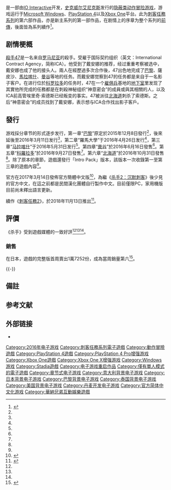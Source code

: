 {{noteTA
| G1=Games
| 1=zh-cn:杀手; zh-tw:刺客任務;
| 2=zh-cn:明日世界; zh-tw:羅馬大學;
}}
{{Infobox VG
| title = 杀手
| original =
| japanese =
| english = Hitman
| image = hitman_2016_boxart.png
| caption =
| genre = [[隐蔽类游戏|隐蔽类]]，[[动作冒险游戏|动作冒险]]
| platforms = {{spml|[[Microsoft_Windows|Microsoft Windows]]|[[PlayStation_4|PlayStation 4]]|[[Xbox_One|Xbox One]]|[[Google_Stadia|Stadia]]}}
| developer = [[IO_Interactive|IO Interactive]]
| publisher = [[史克威尔艾尼克斯|史克威尔艾尼克斯]]{{Notetag|name=name1|於2017年5月後不再擔任[[刺客任務系列|刺客任務系列]]的發行商<ref>{{cite web|url=http://www.gamesindustry.biz/articles/2017-11-22-its-not-hitman-without-io-why-square-enix-set-the-franchise-free |title="It's not Hitman without IO": Why Square Enix set the franchise free|publisher=GamesIndustry|author=James Batchelor|date=2017-11-22|accessdate=2017-11-28|language=en|deadurl=no|archiveurl=https://web.archive.org/web/20180831213951/https://www.gamesindustry.biz/articles/2017-11-22-its-not-hitman-without-io-why-square-enix-set-the-franchise-free|archivedate=2018-08-31}}</ref>}}、[[华纳兄弟|华纳兄弟]]
| distributor =
| director = 克里斯蒂安·埃爾瓦達姆（Christian Elverdam）
| producer =
| designer =
| writer = 麥可·沃格特（Michael Vogt）
| programmer =
| composer = 尼爾斯·伯耶·尼爾斯（Niels Bye Nielsen）
| artist =
| series = [[刺客任務系列|刺客任務系列]]
| engine =
| modes = [[单人电子游戏|单人]]
| released = {{Infobox VG/C|2016年3月11日|'''第一章"[[巴黎|巴黎]]"'''{{vgrelease|WW|2016年3月11日<ref name="Release Date" />}}'''第二章"薩皮沙"'''{{vgrelease|WW|2016年4月26日<ref name="Episode 2"/>}}'''第三章"[[馬拉喀什|馬拉喀什]]"'''{{vgrelease|WW|2016年5月31日<ref name="Episode 3" />}}'''第四章"[[曼谷|曼谷]]"'''{{vgrelease|WW|2016年6月16日}}'''第五章"[[科羅拉多|科羅拉多]]"'''{{vgrelease|WW|2016年9月27日}}'''第六章"[[北海道|北海道]]"'''{{vgrelease|WW|2016年10月31日}}'''正式零售版'''{{vgrelease|WW|2017年1月31日}}}}
}}
{{Vgname|杀手|en=Hitman|cn=杀手|tw=刺客任務}}是一部由[[IO_Interactive|IO Interactive]]开发，[[史克威尔艾尼克斯|史克威尔艾尼克斯]]发行的[[隐蔽类游戏|隐蔽类]][[动作冒险游戏|动作冒险]][[电子游戏|游戏]]，游戏运行于[[Microsoft_Windows|Microsoft Windows]]、[[PlayStation_4|PlayStation 4]]以及[[Xbox_One|Xbox One]]平台。此为[[刺客任務系列|刺客任務系列]]的第六部作品，亦是新主系列的第一部作品，在剧情上的序章为整个系列的[[前傳|前傳]]，後面皆為系列續作<ref name="prequel">{{Cite web|url=https://www.vg247.com/2015/12/05/heres-a-few-details-about-the-hitman-beta-coming-in-february/ |title=Here’s a few details about the Hitman beta coming in February |accessdate=2015-12-07 |date=2015-12-05 |last=Nunneley |first=Stephany |work=[[VG247|VG247]] |language=en |deadurl=no |archiveurl=https://web.archive.org/web/20181018064523/https://www.vg247.com/2015/12/05/heres-a-few-details-about-the-hitman-beta-coming-in-february/ |archivedate=2018-10-18}}</ref>。

== 剧情梗概 ==
[[殺手47|殺手47]]是一名来自[[罗马尼亚|罗马尼亚]]的殺手。受雇于国际契约组织（英文：International Contract Agency，简称ICA）。他受到了戴安娜的推荐，经过重重考察被选中，戴安娜也成了他的接头人。兩人在經歷過多次合作後，47出色地完成了[[巴黎|巴黎]]、薩皮沙、[[馬拉喀什|馬拉喀什]]、[[曼谷|曼谷]]等地的任务。而戴安娜觉察到47的任务都是来自于一名影子客户。在进行位於[[科罗拉多|科罗拉多]]的任务时，47在一个[[雇佣兵|雇佣兵]]基地的[[地下室|地下室]]里发现了其實他所完成的任務都是在刺殺神秘组织“神意密会”的成員或與其相關的人，以及ICA前高管埃里奇·索德斯已经叛变的事实。47被派往[[北海道|北海道]]刺杀了索德斯。之后“神意密会”的成员找到了戴安娜，表示想与ICA合作找出影子客戶。

== 發行 ==
游戏採分章节的形式逐步发行，第一章“[[巴黎|巴黎]]”原定於2015年12月8日發行<ref name="Hitman delayed" />，後來延後至2016年3月11日发行<ref name="Release Date" />，第二章“羅馬大學”于2016年4月26日发行{{Notetag|name=name2|該章節的原名為萨皮恩扎（Sapienza）}}<ref name="Episode 2" />，第三章“[[马拉喀什|马拉喀什]]”于2016年5月31日发行<ref name="Episode 3" />。第四章“[[曼谷|曼谷]]”於2016年6月16日發售<ref name="Episode 4" />。第五章“[[科羅拉多|科羅拉多]]”於2016年9月27日發售<ref name="Episode 5" />。第六章“[[北海道|北海道]]”於2016年10月31日發售<ref name="Episode 6" />。除了原本的章節，遊戲還發行「Intro Pack」版本，該版本一次收錄第一至第三章的遊戲內容<ref name="Release Date" />。

官方在2017年3月14日發佈官方簡體中文版<ref>{{Cite web|url=http://steamcommunity.com/games/236870/announcements/detail/539709093908479621 |title=简体中文本现已推出！|author=TravisIOI |publisher=[[Steam|Steam]] |date=2017-03-14 |accessdate=2018-10-18 |language=zh |deadurl=no |archiveurl=https://web.archive.org/web/20181018064129/https://steamcommunity.com/games/236870/announcements/detail/539709093908479621 |archivedate=2018-10-18}}</ref>，為繼《[[杀手2：沉默刺客|杀手2：沉默刺客]]》後少見的官方中文，在這之前都是民間漢化團體自行製作中文。目前僅限PC，家用機版目前尚未釋出語言更新。

續作《[[杀手2_(2018年游戏)|刺客任務2]]》，於2018年11月13日推出<ref>{{Cite web|url=https://gnn.gamer.com.tw/1/163791.html |title=《刺客任務 2》將在 11 月 13 日發售 首度加入多人合作「狙擊暗殺模式」|date=2018-06-08 |accessdate=2018-10-06 |author=KEN |publisher=[[巴哈姆特電玩資訊站|巴哈姆特電玩資訊站]] |language=zh |deadurl=no |archiveurl=https://web.archive.org/web/20181006063340/https://gnn.gamer.com.tw/1/163791.html |archivedate=2018-10-06}}</ref>。

== 評價 ==
{{VG Series Reviews
| game1 = 杀手
| mc1 = PC：83/100<ref name="MCPC" /><br />PS4：84/100<ref name="MCPS4" /><br />XONE：85/100<ref name="MCXONE" />
| game2 = Intro Pack
| mc2 = PC：75/100<ref name="MCPCEP1" /><br />PS4：77/100<ref name="MCPS4EP1" /><br />XONE：75/100<ref name="MCXONEEP1" />
| game3 = 羅馬大學
| mc3 = PC：84/100<ref name="MCPCEP2" /><br />PS4：84/100<ref name="MCPS4EP2" /><br />XONE：79/100<ref name="MCXONEEP2" />
| game4 = 馬拉喀什
| mc4 = PC：79/100<ref name="MCPCEP3" /><br />PS4：75/100<ref name="MCPS4EP3" />
| game5 = 額外章節
| mc5 = PS4：79/100<ref>{{cite web |url=https://www.metacritic.com/game/playstation-4/hitman-summer-bonus-episode |title=Hitman: Summer Bonus Episode for PlayStation 4 Reviews for PlayStation 4 Reviews |website=[[Metacritic|Metacritic]] |publisher=[[CBS_Interactive|CBS Interactive]] |accessdate=2018-09-20 |archive-date=2018-12-23 |archive-url=https://web.archive.org/web/20181223044409/https://www.metacritic.com/game/playstation-4/hitman-summer-bonus-episode |dead-url=no }}</ref>
| game6 = 曼谷
| mc6 = PC：78/100<ref name="MCPCEP4" /><br />PS4：71/100<ref name="MCPS4EP4" />
| game7 = 科羅拉多
| mc7 = PC：74/100<ref name="MCPCEP5" /><br />PS4：70/100<ref name="MCPS4EP5" />
| game8 = 北海道
| mc8 = PC：83/100<ref name="MCPCEP6" /><br />PS4：81/100<ref name="MCPS4EP6" />
}}

《杀手》受到遊戲媒體的一致好評<ref name="MCPC" /><ref name="MCPS4" /><ref name="MCXONE" />。

=== 銷售 ===
在日本，遊戲的完整版首周賣出1萬7252份，成為當周銷量第六<ref name="JA Sales">{{cite web|url=https://www.4gamer.net/games/117/G011794/20170816085/ |title=「ドラゴンクエストXI」が3週連続でトップ。「スナックワールド」「ヒットマン」もランクインの「ゲームソフト週間販売ランキング＋」|publisher=[[4gamer|4gamer]] |date=2017-08-16 |accessdate=2018-11-26 |language=ja |deadurl=no |archiveurl=https://web.archive.org/web/20181126210120/https://www.4gamer.net/games/117/G011794/20170816085/ |archivedate=2018-11-26}}</ref>。

{{-}}

== 備註 ==
{{ReflistH|2}}
{{NoteFoot}}
{{ReflistF}}

== 参考文献 ==
{{reflist|2|refs=
<!-- 發行 -->
<ref name="Hitman delayed">{{cite web |last=Sheridan |first=Connor |date=2015-09-22 |url=https://www.gamesradar.com/hitman-release-date/ |title=Hitman delayed, Agent 47 won't be home in time for the holidays |publisher=[[GamesRadar|GamesRadar]] |accessdate=2018-11-26 |language=en |deadurl=no |archiveurl=https://web.archive.org/web/20181126083338/https://www.gamesradar.com/hitman-release-date/ |archivedate=2018-11-26}}</ref>

<ref name="Release Date">{{cite web |last=Hussain |first=Tamoor |date=2015-09-29 |url=https://www.gamespot.com/articles/hitmans-new-release-date-is-march-11-heres-what-wi/1100-6430988/ |title=Hitman's New Release Date is March 11, Here's What Will Be Included at Launch |publisher=[[GameSpot|GameSpot]] |accessdate=2015-09-29 |language=en |deadurl=no |archiveurl=https://web.archive.org/web/20181018064725/https://www.gamespot.com/articles/hitmans-new-release-date-is-march-11-heres-what-wi/1100-6430988/ |archivedate=2018-10-18}}</ref>

<ref name="Episode 2">{{cite web |last=Makuch |first=Eddie |date=2016-03-31 |url=https://www.gamespot.com/articles/hitman-episode-2-release-date-revealed/1100-6436177/ |title=Hitman Episode 2 Release Date Revealed |publisher=[[GameSpot|GameSpot]] |accessdate=2016-03-31 |language=en |deadurl=no |archiveurl=https://web.archive.org/web/20181018064910/https://www.gamespot.com/articles/hitman-episode-2-release-date-revealed/1100-6436177/ |archivedate=2018-10-18}}</ref>

<ref name="Episode 3">{{cite web |last=Makuch |first=Eddie |date=2016-05-25 |url=https://www.gamespot.com/articles/hitman-episode-3-release-date-new-screens-more-det/1100-6440157/ |title=Hitman Episode 3: Release Date, New Screens, More Details Revealed |publisher=[[GameSpot|GameSpot]] |accessdate=2016-05-25 |language=en |deadurl=no |archiveurl=https://web.archive.org/web/20181018065009/https://www.gamespot.com/articles/hitman-episode-3-release-date-new-screens-more-det/1100-6440157/ |archivedate=2018-10-18}}</ref>

<ref name="Episode 4">{{cite web |last=Makuch |first=Eddie |date=2016-08-05 |url=http://www.gamespot.com/articles/hitman-episode-4-arrives-this-month-puts-a-spin-on/1100-6442382/ |title=Hitman Episode 4 Arrives This Month, Puts a "Spin" on Fan-Favorite Setting |publisher=[[GameSpot|GameSpot]] |accessdate=2016-08-05 |archive-date=2020-11-08 |archive-url=https://web.archive.org/web/20201108200607/https://www.gamespot.com/articles/hitman-episode-4-arrives-this-month-puts-a-spin-on/1100-6442382/ |dead-url=no }}</ref>

<ref name="Episode 5">{{cite web |last=Hussain |first=Tamoor |date=2016-09-06 |url=http://www.gamespot.com/articles/hitman-episode-5-release-date-and-mission-details-/1100-6443340/ |title=Hitman Episode 5 Release Date and Mission Details Revealed |publisher=[[GameSpot|GameSpot]] |accessdate=2016-09-06 |archive-date=2021-01-17 |archive-url=https://web.archive.org/web/20210117075718/https://www.gamespot.com/articles/hitman-episode-5-release-date-and-mission-details-/1100-6443340/ |dead-url=no }}</ref>

<ref name="Episode 6">{{cite web |last=Phillips |first=Tom |date=2016-10-12 |url=http://www.gamespot.com/articles/hitmans-season-1-finale-release-date-and-location-/1100-6444375/ |title=Hitman's Season 1 Finale Release Date and Location Detailed |publisher=[[GameSpot|GameSpot]] |accessdate=2016-10-12 |archive-date=2019-06-29 |archive-url=https://web.archive.org/web/20190629052959/https://www.gamespot.com/articles/hitmans-season-1-finale-release-date-and-location-/1100-6444375/ |dead-url=no }}</ref>

<!-- 評價 -->
<ref name="MCPC">{{cite web |url=https://www.metacritic.com/game/pc/hitman |title=Hitman for PC Reviews |website=[[Metacritic|Metacritic]] |publisher=[[CBS互動|CBS互動]] |accessdate=2017-01-12 |archive-date=2017-03-01 |archive-url=https://web.archive.org/web/20170301221459/http://www.metacritic.com/game/pc/hitman |dead-url=no }}</ref>

<ref name="MCPS4">{{cite web |url=https://www.metacritic.com/game/playstation-4/hitman |title=Hitman for PlayStation 4 Reviews |website=[[Metacritic|Metacritic]] |publisher=[[CBS互動|CBS互動]] |accessdate=2017-01-12 |archive-date=2017-01-10 |archive-url=https://web.archive.org/web/20170110231927/http://www.metacritic.com/game/playstation-4/hitman |dead-url=no }}</ref>

<ref name="MCXONE">{{cite web |url=https://www.metacritic.com/game/xbox-one/hitman |title=Hitman for Xbox One Reviews |website=[[Metacritic|Metacritic]] |publisher=[[CBS互動|CBS互動]] |accessdate=2018-09-20 |archive-date=2018-11-02 |archive-url=https://web.archive.org/web/20181102150744/https://www.metacritic.com/game/xbox-one/hitman |dead-url=no }}</ref>

<ref name="MCPCEP1">{{cite web |url=https://www.metacritic.com/game/pc/hitman---intro-pack |title=Hitman - Intro Pack for PC Reviews |website=[[Metacritic|Metacritic]] |publisher=[[CBS互動|CBS互動]] |accessdate=2016-03-11 |archive-date=2016-03-11 |archive-url=https://web.archive.org/web/20160311210943/http://www.metacritic.com/game/pc/hitman---intro-pack |dead-url=no }}</ref>

<ref name="MCPS4EP1">{{cite web |url=https://www.metacritic.com/game/playstation-4/hitman---intro-pack |title=Hitman - Intro Pack for PlayStation 4 Reviews |website=[[Metacritic|Metacritic]] |publisher=[[CBS互動|CBS互動]] |accessdate=2016-03-11 |archive-date=2016-03-11 |archive-url=https://web.archive.org/web/20160311211256/http://www.metacritic.com/game/playstation-4/hitman---intro-pack |dead-url=no }}</ref>

<ref name="MCXONEEP1">{{cite web |url=https://www.metacritic.com/game/xbox-one/hitman---intro-pack |title=Hitman - Intro Pack for Xbox One Reviews |website=[[Metacritic|Metacritic]] |publisher=[[CBS互動|CBS互動]] |accessdate=2016-03-11 |archive-date=2016-03-11 |archive-url=https://web.archive.org/web/20160311211416/http://www.metacritic.com/game/xbox-one/hitman---intro-pack |dead-url=no }}</ref>

<ref name="MCPCEP2">{{cite web |url=https://www.metacritic.com/game/pc/hitman---episode-2-sapienza |title=Hitman - Episode 2: Sapienza for PC Reviews |website=[[Metacritic|Metacritic]] |publisher=[[CBS互動|CBS互動]] |accessdate=2016-04-26 |archive-date=2016-04-29 |archive-url=https://web.archive.org/web/20160429105355/http://www.metacritic.com/game/pc/hitman---episode-2-sapienza |dead-url=no }}</ref>

<ref name="MCPS4EP2">{{cite web |url=https://www.metacritic.com/game/playstation-4/hitman---episode-2-sapienza |title=Hitman - Episode 2: Sapienza for PlayStation 4 Reviews |website=[[Metacritic|Metacritic]] |publisher=[[CBS互動|CBS互動]] |accessdate=2016-04-26 |archive-date=2016-04-29 |archive-url=https://web.archive.org/web/20160429085330/http://www.metacritic.com/game/playstation-4/hitman---episode-2-sapienza |dead-url=no }}</ref>

<ref name="MCXONEEP2">{{cite web |url=https://www.metacritic.com/game/xbox-one/hitman---episode-2-sapienza |title=Hitman - Episode 2: Sapienza for Xbox One Reviews |website=[[Metacritic|Metacritic]] |publisher=[[CBS互動|CBS互動]] |accessdate=2016-04-26 |archive-date=2016-04-29 |archive-url=https://web.archive.org/web/20160429173145/http://www.metacritic.com/game/xbox-one/hitman---episode-2-sapienza |dead-url=no }}</ref>

<ref name="MCPCEP3">{{cite web |url=https://www.metacritic.com/game/pc/hitman---episode-3-marrakesh |title=Hitman - Episode 3: Marrakesh for PC Reviews |website=[[Metacritic|Metacritic]] |publisher=[[CBS互動|CBS互動]] |accessdate=2016-05-31 |archive-date=2016-05-30 |archive-url=https://web.archive.org/web/20160530081825/http://www.metacritic.com/game/pc/hitman---episode-3-marrakesh |dead-url=no }}</ref>

<ref name="MCPS4EP3">{{cite web |url=https://www.metacritic.com/game/playstation-4/hitman---episode-3-marrakesh |title=Hitman - Episode 3: Marrakesh for PlayStation 4 Reviews |website=[[Metacritic|Metacritic]] |publisher=[[CBS互動|CBS互動]] |accessdate=2016-05-31 |archive-date=2016-05-30 |archive-url=https://web.archive.org/web/20160530082027/http://www.metacritic.com/game/playstation-4/hitman---episode-3-marrakesh |dead-url=no }}</ref>

<ref name="MCPCEP4">{{cite web |url=https://www.metacritic.com/game/pc/hitman---episode-4-bangkok |title=Hitman - Episode 4: Bangkok for PC Reviews |website=[[Metacritic|Metacritic]] |publisher=[[CBS互動|CBS互動]] |accessdate=2016-08-16 |archive-date=2016-08-09 |archive-url=https://web.archive.org/web/20160809130004/http://www.metacritic.com/game/pc/hitman---episode-4-bangkok |dead-url=no }}</ref>

<ref name="MCPS4EP4">{{cite web |url=https://www.metacritic.com/game/playstation-4/hitman---episode-4-bangkok |title=Hitman - Episode 4: Bangkok for PlayStation 4 Reviews |website=[[Metacritic|Metacritic]] |publisher=[[CBS互動|CBS互動]] |accessdate=2016-08-16 |archive-date=2016-08-13 |archive-url=https://web.archive.org/web/20160813140041/http://www.metacritic.com/game/playstation-4/hitman---episode-4-bangkok |dead-url=no }}</ref>

<ref name="MCPCEP5">{{cite web |url=https://www.metacritic.com/game/pc/hitman---episode-5-colorado |title=Hitman - Episode 5: Colorado for PC Reviews |website=[[Metacritic|Metacritic]] |publisher=[[CBS互動|CBS互動]] |accessdate=2016-09-27 |archive-date=2016-10-02 |archive-url=https://web.archive.org/web/20161002022459/http://www.metacritic.com/game/pc/hitman---episode-5-colorado |dead-url=no }}</ref>

<ref name="MCPS4EP5">{{cite web |url=https://www.metacritic.com/game/playstation-4/hitman---episode-5-colorado |title=Hitman - Episode 5: Colorado for PlayStation 4 Reviews |website=[[Metacritic|Metacritic]] |publisher=[[CBS互動|CBS互動]] |accessdate=2016-09-27 |archive-date=2016-09-28 |archive-url=https://web.archive.org/web/20160928155650/http://www.metacritic.com/game/playstation-4/hitman---episode-5-colorado |dead-url=no }}</ref>

<ref name="MCPCEP6">{{cite web |url=https://www.metacritic.com/game/pc/hitman---episode-6-hokkaido |title=Hitman - Episode 6: Hokkaido for PC Reviews |website=[[Metacritic|Metacritic]] |publisher=[[CBS互動|CBS互動]] |accessdate=2016-10-31 |archive-date=2016-10-17 |archive-url=https://web.archive.org/web/20161017202119/http://www.metacritic.com/game/pc/hitman---episode-6-hokkaido |dead-url=no }}</ref>

<ref name="MCPS4EP6">{{cite web |url=https://www.metacritic.com/game/playstation-4/hitman---episode-6-hokkaido |title=Hitman - Episode 6: Hokkaido for PlayStation 4 Reviews |website=[[Metacritic|Metacritic]] |publisher=[[CBS互動|CBS互動]] |accessdate=2018-09-20 |archive-date=2019-02-08 |archive-url=https://web.archive.org/web/20190208025713/https://www.metacritic.com/game/playstation-4/hitman---episode-6-hokkaido |dead-url=no }}</ref>

}}

== 外部链接 ==
{{Wikiquote}}
* {{Official website}}

{{杀手系列}}

{{DEFAULTSORT:Hitman, 2016}}
[[Category:2016年电子游戏|Category:2016年电子游戏]]
[[Category:刺客任務系列電子遊戲|Category:刺客任務系列電子遊戲]]
[[Category:動作冒險遊戲|Category:動作冒險遊戲]]
[[Category:PlayStation_4遊戲|Category:PlayStation 4遊戲]]
[[Category:PlayStation_4_Pro增强游戏|Category:PlayStation 4 Pro增强游戏]]
[[Category:Xbox_One遊戲|Category:Xbox One遊戲]]
[[Category:Xbox_One_X增强游戏|Category:Xbox One X增强游戏]]
[[Category:Windows游戏|Category:Windows游戏]]
[[Category:Stadia遊戲|Category:Stadia遊戲]]
[[Category:电子游戏重启作品|Category:电子游戏重启作品]]
[[Category:僅有單人模式的電子遊戲|Category:僅有單人模式的電子遊戲]]
[[Category:章节式电子游戏|Category:章节式电子游戏]]
[[Category:意大利背景电子游戏|Category:意大利背景电子游戏]]
[[Category:日本背景电子游戏|Category:日本背景电子游戏]]
[[Category:巴黎背景电子游戏|Category:巴黎背景电子游戏]]
[[Category:泰国背景电子游戏|Category:泰国背景电子游戏]]
[[Category:美国背景电子游戏|Category:美国背景电子游戏]]
[[Category:丹麦开发电子游戏|Category:丹麦开发电子游戏]]
[[Category:官方简体中文化游戏|Category:官方简体中文化游戏]]
[[Category:華納兄弟互動娛樂遊戲|Category:華納兄弟互動娛樂遊戲]]